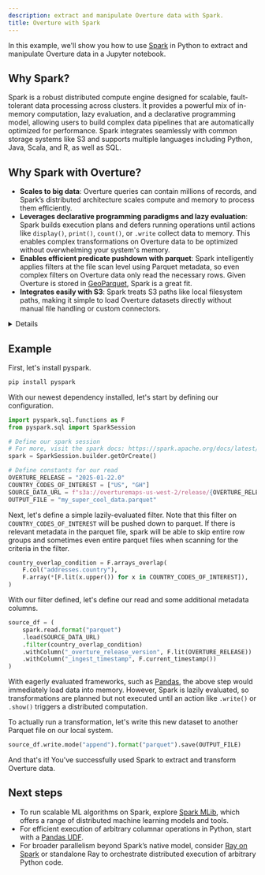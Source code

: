 ```yaml
---
description: extract and manipulate Overture data with Spark.
title: Overture with Spark 
---
```



In this example, we'll show you how to use [Spark](https://spark.apache.org/) in Python to extract and manipulate Overture data in a Jupyter notebook.

## Why Spark?
Spark is a robust distributed compute engine designed for scalable, fault-tolerant data processing across clusters. It provides a powerful mix of in-memory computation, lazy evaluation, and a declarative programming model, allowing users to build complex data pipelines that are automatically optimized for performance. Spark integrates seamlessly with common storage systems like S3 and supports multiple languages including Python, Java, Scala, and R, as well as SQL.

## Why Spark with Overture?
* **Scales to big data**: Overture queries can contain millions of records, and Spark’s distributed architecture scales compute and memory to process them efficiently.
* **Leverages declarative programming paradigms and lazy evaluation**: Spark builds execution plans and defers running operations until actions like `display()`, `print()`, `count()`, or `.write` collect data to memory. This enables complex transformations on Overture data to be optimized without overwhelming your system's memory.
* **Enables efficient predicate pushdown with parquet**: Spark intelligently applies filters at the file scan level using Parquet metadata, so even complex filters on Overture data only read the necessary rows. Given Overture is stored in [GeoParquet](https://geoparquet.org/), Spark is a great fit.
* **Integrates easily with S3**: Spark treats S3 paths like local filesystem paths, making it simple to load Overture datasets directly without manual file handling or custom connectors.


<details>

    <summary>
    **Installation requirements**
    
    </summary>
To follow along with these examples, you should have [JupyterLab or Jupyter Notebook](https://jupyter.org/) running and the following dependencies installed:

- [PySpark](https://spark.apache.org/docs/latest/api/python/getting_started/install.html)
 
</details>

## Example

First, let's install pyspark.

```bash
pip install pyspark
```

With our newest dependency installed, let's start by defining our configuration.

```python
import pyspark.sql.functions as F
from pyspark.sql import SparkSession

# Define our spark session
# For more, visit the spark docs: https://spark.apache.org/docs/latest/sql-getting-started.html
spark = SparkSession.builder.getOrCreate()

# Define constants for our read
OVERTURE_RELEASE = "2025-01-22.0"
COUNTRY_CODES_OF_INTEREST = ["US", "GH"]
SOURCE_DATA_URL = f"s3a://overturemaps-us-west-2/release/{OVERTURE_RELEASE}/theme=places/type=place"
OUTPUT_FILE = "my_super_cool_data.parquet"
```

Next, let's define a simple lazily-evaluated filter. Note that this filter on `COUNTRY_CODES_OF_INTEREST` will be pushed down to parquet. If there is relevant metadata in the parquet file, spark will be able to skip entire row groups and sometimes even entire parquet files when scanning for the criteria in the filter.

```python
country_overlap_condition = F.arrays_overlap(
    F.col("addresses.country"),
    F.array(*[F.lit(x.upper()) for x in COUNTRY_CODES_OF_INTEREST]),
)
```

With our filter defined, let's define our read and some additional metadata columns.

```python
source_df = (
    spark.read.format("parquet")
    .load(SOURCE_DATA_URL)
    .filter(country_overlap_condition)
    .withColumn("_overture_release_version", F.lit(OVERTURE_RELEASE))
    .withColumn("_ingest_timestamp", F.current_timestamp())
)
```

With eagerly evaluated frameworks, such as [Pandas](https://pandas.pydata.org/), the above step would immediately load data into memory. However, Spark is lazily evaluated, so transformations are planned but not executed until an action like `.write()` or `.show()` triggers a distributed computation.

To actually run a transformation, let's write this new dataset to another Parquet file on our local system.

```python
source_df.write.mode("append").format("parquet").save(OUTPUT_FILE)
```

And that's it! You've successfully used Spark to extract and transform Overture data.

## Next steps

* To run scalable ML algorithms on Spark, explore [Spark MLib](https://spark.apache.org/docs/latest/ml-guide.html), which offers a range of distributed machine learning models and tools. 
* For efficient execution of arbitrary columnar operations in Python, start with a [Pandas UDF](https://spark.apache.org/docs/latest/api/python/reference/pyspark.sql/api/pyspark.sql.functions.pandas_udf.html). 
* For broader parallelism beyond Spark’s native model, consider [Ray on Spark](https://docs.ray.io/en/latest/ray-more-libs/raydp.html) or standalone Ray to orchestrate distributed execution of arbitrary Python code.

